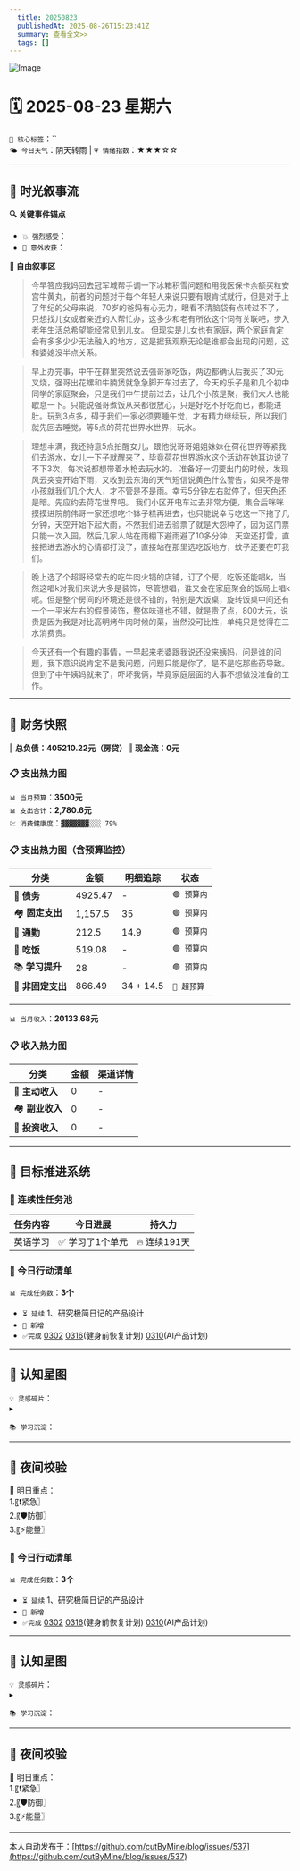 ```yaml
---
  title: 20250823
  publishedAt: 2025-08-26T15:23:41Z
  summary: 查看全文>>
  tags: []
---
```


![Image](https://github.com/user-attachments/assets/4c36b72a-8210-4f38-8225-2524d367879a)

# 🗓️ 2025-08-23 星期六  
`🔑 核心标签`：``  
`🌤️ 今日天气`：阴天转雨 | `💗 情绪指数`：★★★☆☆   

---


## 🌊 **时光叙事流**
**🔍 关键事件锚点**  
- `💥 强烈感受`：             
- `🎉 意外收获`：           

**📖 自由叙事区**  
> 今早答应我妈回去冠军城帮手调一下冰箱积雪问题和用我医保卡余额买粒安宫牛黄丸，前者的问题对于每个年轻人来说只要有眼肯试就行，但是对于上了年纪的父母来说，70岁的爸妈有心无力，眼看不清脑袋有点转过不了，只想找儿女或者亲近的人帮忙办，这多少和老有所依这个词有关联吧，步入老年生活总希望能经常见到儿女。
> 但现实是儿女也有家庭，两个家庭肯定会有多多少少无法融入的地方，这是据我观察无论是谁都会出现的问题，这和婆媳没半点关系。

> 早上办完事，中午在群里突然说去强哥家吃饭，两边都确认后我买了30元叉烧，强哥出花螺和牛腩煲就急急脚开车过去了，今天的乐子是和几个初中同学的家庭聚会，只是我们中午提前过去，让几个小孩是聚，我们大人也能歇息一下。只能说强哥煮饭从来都很放心，只是好吃不好吃而已，都能进肚。玩到3点多，碍于我们一家必须要睡午觉，才有精力继续玩，所以我们就先回去睡觉，等5点的荷花世界水世界，玩水。

> 理想丰满，我还特意5点拍醒女儿，跟他说哥哥姐姐妹妹在荷花世界等紧我们去游水，女儿一下子就醒来了，毕竟荷花世界游水这个活动在她耳边说了不下3次，每次说都想带着水枪去玩水的。
> 准备好一切要出门的时候，发现风云突变开始下雨，又收到云东海的天气短信说黄色什么警告，如果不是带小孩就我们几个大人，才不管是不是雨。幸亏5分钟左右就停了，但天色还是暗。先应约去荷花世界吧。
> 我们小区开电车过去非常方便，集合后咪咪摸摸进院前伟哥一家还想吃个钵子糕再进去，也只能说幸亏吃这一下拖了几分钟，天空开始下起大雨，不然我们进去验票了就是大怨种了，因为这门票只能一次入园，然后几家人站在雨棚下避雨避了10多分钟，天空还打雷，直接把进去游水的心情都打没了，直接站在那里选吃饭地方，蚊子还要在叮我们。

> 晚上选了个超哥经常去的吃牛肉火锅的店铺，订了个房，吃饭还能唱k，当然这唱k对我们来说大多是装饰，尽管想唱，谁又会在家庭聚会的饭局上唱k呢。但是整个房间的环境还是很不错的，特别是大饭桌，旋转饭桌中间还有一个一平米左右的假景装饰，整体味道也不错，就是贵了点，800大元，说贵是因为我是对比高明烤牛肉时候的菜，当然没可比性，单纯只是觉得在三水消费贵。

> 今天还有一个有趣的事情，一早起来老婆跟我说还没来姨妈，问是谁的问题，我下意识说肯定不是我问题，问题只能是你了，是不是吃那些药导致。但到了中午姨妈就来了，吓坏我俩，毕竟家庭层面的大事不想做没准备的工作。

---

## 💸 **财务快照**
‖ **总负债：405210.22元（房贷）**
‖ **现金流：0元**

### 📋 支出热力图

`📊 当月预算`：**3500元**  
`📊 支出合计`：**2,780.6元**  
`💹 消费健康度`：`▓▓▓▓▓▓▓░░░ 79%`  
### 📋 支出热力图（含预算监控）
| 分类         | 金额    | 明细追踪                  | 状态           |
|--------------|---------|---------------------------|----------------|
| 🏦 **债务**    | 4925.47   |  -  | `🟢 预算内`   |
| 🏘️ **固定支出** | 1,157.5     |  35  | `🟢 预算内`     |
| 🚌 **通勤**     | 212.5   |  14.9  | `🟢 预算内`     |
| 🍜 **吃饭**     | 519.08  | -  | `🟢 预算内`   |
| 📚 **学习提升** | 28      | -     | `🟢 预算内`     |
| 🎲 **非固定支出** | 866.49   |  34 + 14.5  | `🔴 超预算`  |
---

`📊 当月收入`：**20133.68元**  

### 📋 收入热力图
| 分类         | 金额    | 渠道详情             |
|--------------|---------|-------------------------|
| 🏦 **主动收入**  | 0                | -        |
| 🏘️ **副业收入**  | 0                | -        |
| 🚌 **投资收入**  | 0                | -        |



---

## 🎯 **目标推进系统**

### 🔄 连续性任务池
| 任务内容                | 今日进展          | 持久力     |
|-------------------------|-------------------|------------|
| 英语学习         | ✅ 学习了1个单元 | 🔥 连续191天  |




### 📌 今日行动清单

`📊 完成任务数`：**3个**  
- `⏳ 延续` 1、研究极简日记的产品设计             
- `🚩 新增`   
- `✅完成` [0302](note://WEB9685e40ae7a6464db1196641a1ffd0ee)   [0316](note://WEBc1fcc89ec3e741538b703e8017b38c9f)(健身前恢复计划)  [0310](note://WEBfc89f9187c014fbe9fab88e2d09b4bde)(AI产品计划)


---

## 🌌 **认知星图**
`💡 灵感碎片`：  
▸ 


`📚 学习沉淀`：  
>    

---

## 🌃 夜间校验

🚀 明日重点：  
1.〖❗紧急〗  
2.〖🛡️防御〗  
3.〖⚡能量〗



### 📌 今日行动清单

`📊 完成任务数`：**3个**  
- `⏳ 延续` 1、研究极简日记的产品设计             
- `🚩 新增`   
- `✅完成` [0302](note://WEB9685e40ae7a6464db1196641a1ffd0ee)   [0316](note://WEBc1fcc89ec3e741538b703e8017b38c9f)(健身前恢复计划)  [0310](note://WEBfc89f9187c014fbe9fab88e2d09b4bde)(AI产品计划)


---

## 🌌 **认知星图**
`💡 灵感碎片`：  
▸ 


`📚 学习沉淀`：  
>    

---

## 🌃 夜间校验

🚀 明日重点：  
1.〖❗紧急〗  
2.〖🛡️防御〗  
3.〖⚡能量〗

---
本人自动发布于：[https://github.com/cutByMine/blog/issues/537](https://github.com/cutByMine/blog/issues/537)
